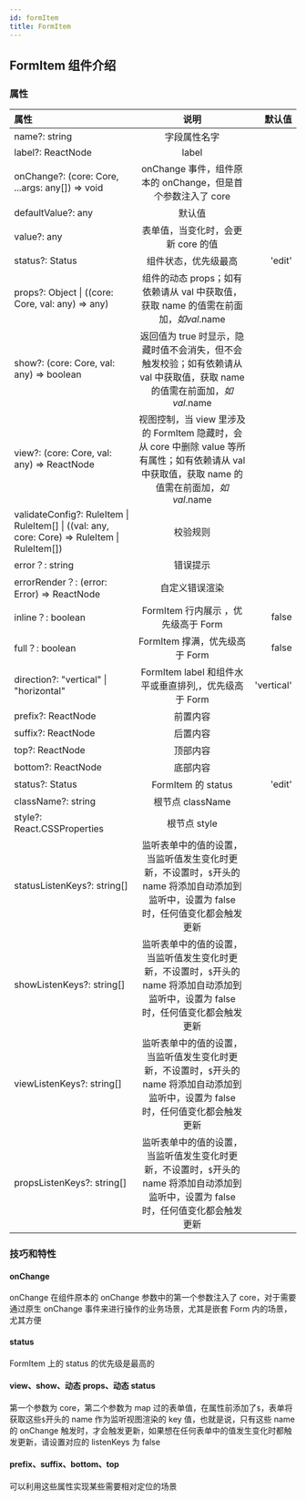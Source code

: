 ```yaml
---
id: formItem
title: FormItem
---
```


## FormItem 组件介绍

### 属性

| 属性                                                                                          |                                                                       说明                                                                        |     默认值 |
| :-------------------------------------------------------------------------------------------- | :-----------------------------------------------------------------------------------------------------------------------------------------------: | ---------: |
| name?: string                                                                                 |                                                                   字段属性名字                                                                    |            |
| label?: ReactNode                                                                             |                                                                       label                                                                       |            |
| onChange?: (core: Core, ...args: any[]) => void                                               |                                            onChange 事件，组件原本的 onChange，但是首个参数注入了 core                                            |            |
| defaultValue?: any                                                                            |                                                                      默认值                                                                       |            |
| value?: any                                                                                   |                                                        表单值，当变化时，会更新 core 的值                                                         |            |
| status?: Status                                                                               |                                                               组件状态，优先级最高                                                                |     'edit' |
| props?: Object \| ((core: Core, val: any) => any)                                             |                               组件的动态 props；如有依赖请从 val 中获取值，获取 name 的值需在前面加$，如 val.$name                                |            |
| show?: (core: Core, val: any) => boolean                                                      |            返回值为 true 时显示，隐藏时值不会消失，但不会触发校验；如有依赖请从 val 中获取值，获取 name 的值需在前面加$，如 val.$name             |            |
| view?: (core: Core, val: any) => ReactNode                                                    | 视图控制，当 view 里涉及的 FormItem 隐藏时，会从 core 中删除 value 等所有属性；如有依赖请从 val 中获取值，获取 name 的值需在前面加$，如 val.$name |            |
| validateConfig?: RuleItem \| RuleItem[] \| ((val: any, core: Core) => RuleItem \| RuleItem[]) |                                                                     校验规则                                                                      |            |
| error？: string                                                                               |                                                                     错误提示                                                                      |            |
| errorRender？: (error: Error) => ReactNode                                                    |                                                                  自定义错误渲染                                                                   |            |
| inline？: boolean                                                                             |                                                        FormItem 行内展示 ，优先级高于 Form                                                        |      false |
| full？: boolean                                                                               |                                                          FormItem 撑满，优先级高于 Form                                                           |      false |
| direction?: "vertical" \| "horizontal"                                                        |                                               FormItem label 和组件水平或垂直排列,，优先级高于 Form                                               | 'vertical' |
| prefix?: ReactNode                                                                            |                                                                     前置内容                                                                      |            |
| suffix?: ReactNode                                                                            |                                                                     后置内容                                                                      |            |
| top?: ReactNode                                                                               |                                                                     顶部内容                                                                      |            |
| bottom?: ReactNode                                                                            |                                                                     底部内容                                                                      |            |
| status?: Status                                                                               |                                                                FormItem 的 status                                                                 |     'edit' |
| className?: string                                                                            |                                                                 根节点 className                                                                  |            |
| style?: React.CSSProperties                                                                   |                                                                   根节点 style                                                                    |            |
| statusListenKeys?: string[]                                                                   |      监听表单中的值的设置，当监听值发生变化时更新，不设置时，`$`开头的 name 将添加自动添加到监听中，设置为 false 时，任何值变化都会触发更新       |            |  |
| showListenKeys?: string[]                                                                     |      监听表单中的值的设置，当监听值发生变化时更新，不设置时，`$`开头的 name 将添加自动添加到监听中，设置为 false 时，任何值变化都会触发更新       |            |  |
| viewListenKeys?: string[]                                                                     |      监听表单中的值的设置，当监听值发生变化时更新，不设置时，`$`开头的 name 将添加自动添加到监听中，设置为 false 时，任何值变化都会触发更新       |            |  |
| propsListenKeys?: string[]                                                                    |      监听表单中的值的设置，当监听值发生变化时更新，不设置时，`$`开头的 name 将添加自动添加到监听中，设置为 false 时，任何值变化都会触发更新       |            |  |

### 技巧和特性

#### onChange

onChange 在组件原本的 onChange 参数中的第一个参数注入了 core，对于需要通过原生 onChange 事件来进行操作的业务场景，尤其是嵌套 Form 内的场景，尤其方便

#### status

FormItem 上的 status 的优先级是最高的

#### view、show、动态 props、动态 status

第一个参数为 core，第二个参数为 map 过的表单值，在属性前添加了`$`，表单将获取这些`$`开头的 name 作为监听视图渲染的 key 值，也就是说，只有这些 name 的 onChange 触发时，才会触发更新，如果想在任何表单中的值发生变化时都触发更新，请设置对应的 listenKeys 为 false

#### prefix、suffix、bottom、top

可以利用这些属性实现某些需要相对定位的场景

